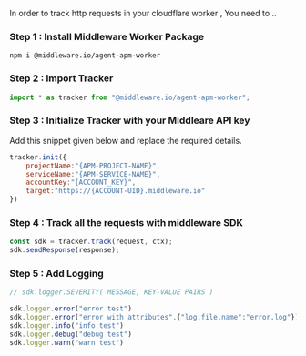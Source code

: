 

In order to track http requests in your cloudflare worker , You need to ..

### Step 1 :  Install Middleware Worker Package

```
npm i @middleware.io/agent-apm-worker
```

### Step 2 : Import Tracker
```javascript
import * as tracker from "@middleware.io/agent-apm-worker";
```

### Step 3 : Initialize Tracker with your Middleare API key  

Add this snippet given below and replace the required details.
```javascript
tracker.init({
    projectName:"{APM-PROJECT-NAME}",
    serviceName:"{APM-SERVICE-NAME}",
    accountKey:"{ACCOUNT_KEY}",
    target:"https://{ACCOUNT-UID}.middleware.io"
})
```

### Step 4 : Track all the requests with middleware SDK
```javascript		
const sdk = tracker.track(request, ctx);
sdk.sendResponse(response);
```

### Step 5 : Add Logging
```javascript
// sdk.logger.SEVERITY( MESSAGE, KEY-VALUE PAIRS )

sdk.logger.error("error test")
sdk.logger.error("error with attributes",{"log.file.name":"error.log"})
sdk.logger.info("info test")
sdk.logger.debug("debug test")
sdk.logger.warn("warn test")
```

